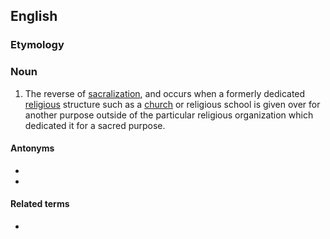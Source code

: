 ==English==

===Etymology===
{{prefix|en|de|sacralization}}

===Noun===
{{en-noun|~}}

# {{lb|en|religion}} The reverse of [[sacralization]], and occurs when a formerly dedicated [[religious]] structure such as a [[church]] or religious school is given over for another purpose outside of the particular religious organization which dedicated it for a sacred purpose.

====Antonyms====
* {{l|en|sanctification}}
* {{l|en|sacralization}}

====Related terms====
* {{l|en|desacralize}}
